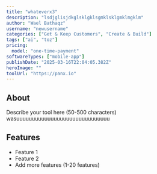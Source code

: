 ```yaml
---
title: "whateverx3"
description: "lsdjglisjdkglsklgklsgmklsklgmklmgklm"
author: "Wael Bathaqz"
username: "newusername"
categories: ["Get & Keep Customers", "Create & Build"]
tags: ["ai", "toz"]
pricing:
  model: "one-time-payment"
softwareTypes: ["mobile-app"]
publishDate: "2025-03-16T22:04:05.382Z"
heroImage: ""
toolUrl: "https://panx.io"
---
```

## About
Describe your tool here (50-500 characters) wasuuuuuuuuuuuuuuuuuuuuuuuuuuuuuu

## Features
- Feature 1
- Feature 2
- Add more features (1-20 features)